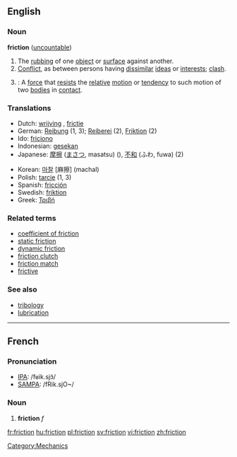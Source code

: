 ==English==

===Noun===
'''friction'''  ([[uncountable]])
# The [[rubbing]] of one [[object]] or [[surface]] against another.
# [[Conflict]], as between persons having [[dissimilar]] [[ideas]] or [[interests]]; [[clash]].
# {{cattag|Physics}}: A [[force]] that [[resist]]s the [[relative]] [[motion]] or [[tendency]] to such motion of two [[bodies]] in [[contact]].

===Translations===

{{top}}
*Dutch: [[wrijving]] {{f}}, [[frictie]] {{f}}
*German: [[Reibung]] {{f}} (1, 3); [[Reiberei]] {{f}} (2), [[Friktion]] {{f}} (2)
*Ido: [[friciono]]
*Indonesian: [[gesek|gesekan]]
*Japanese: [[摩擦]] ([[まさつ]], masatsu) (), [[不和]] (ふわ, fuwa) (2)
{{mid}}
*Korean: [[마찰]] [麻擦] (machal)
*Polish: [[tarcie]] (1, 3) {{n}}
*Spanish: [[fricción]] {{f}}
*Swedish: [[friktion]]
*Greek: [[Τριβή]]
{{bottom}}

===Related terms===
*[[coefficient of friction]]
*[[static friction]]
*[[dynamic friction]]
*[[friction clutch]]
*[[friction match]]
*[[frictive]]
===See also===
*[[tribology]]
*[[lubrication]]
----

==French==

===Pronunciation===
*[[w:IPA|IPA]]: /fʁik.sjɔ̃/
*[[w:SAMPA|SAMPA]]: /fRik.sjO~/

===Noun===
# '''friction''' ''f''

[[Category:Mechanics]]

[[fr:friction]]
[[hu:friction]]
[[pl:friction]]
[[sv:friction]]
[[vi:friction]]
[[zh:friction]]